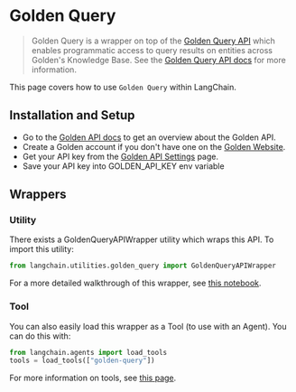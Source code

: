 # Golden Query

>Golden Query is a wrapper on top of the [Golden Query API](https://docs.golden.com/reference/query-api) which enables programmatic access to query results on entities across Golden's Knowledge Base.
>See the [Golden Query API docs](https://docs.golden.com/reference/query-api) for more information.

This page covers how to use `Golden Query` within LangChain.

## Installation and Setup
- Go to the [Golden API docs](https://docs.golden.com/) to get an overview about the Golden API.
- Create a Golden account if you don't have one on the [Golden Website](https://golden.com).
- Get your API key from the [Golden API Settings](https://golden.com/settings/api) page.
- Save your API key into GOLDEN_API_KEY env variable


## Wrappers

### Utility

There exists a GoldenQueryAPIWrapper utility which wraps this API. To import this utility:

```python
from langchain.utilities.golden_query import GoldenQueryAPIWrapper
```

For a more detailed walkthrough of this wrapper, see [this notebook](/docs/modules/agents/tools/integrations/golden_query.html).

### Tool

You can also easily load this wrapper as a Tool (to use with an Agent).
You can do this with:
```python
from langchain.agents import load_tools
tools = load_tools(["golden-query"])
```

For more information on tools, see [this page](/docs/modules/agents/tools/).
